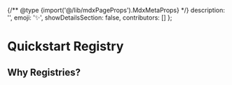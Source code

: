 
{/** @type {import('@/lib/mdxPageProps').MdxMetaProps} */}
    description: '',
    emoji: '✨',
    showDetailsSection: false,
    contributors: []
};

# Quickstart Registry

<WIP />

## Why Registries?

